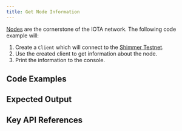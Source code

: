 ```yaml
---
title: Get Node Information
---
```



[Nodes](https://wiki.iota.org/nodes/about-nodes) are the cornerstone of the IOTA network. The following code example will:

1. Create a `Client` which will connect to the [Shimmer Testnet](https://api.testnet.shimmer.network).
2. Use the created client to get information about the node.
3. Print the information to the console.

## Code Examples

<Tabs groupId="language">
    <TabItem value="java" label="Java">
        <JavaCode/>
    </TabItem>
    <TabItem value="nodejs" label="Nodejs">
        <NodejsCode/>
    </TabItem>
    <TabItem value="python" label="Python">
        <PythonCode/>
    </TabItem>
    <TabItem value="rust" label="Rust">
        <RustCode/>
    </TabItem>
</Tabs>

## Expected Output

<Tabs groupId="language">
    <TabItem value="java" label="Java">
        <JavaOutput/>
    </TabItem>
    <TabItem value="nodejs" label="Nodejs">
        <NodejsOutput/>
    </TabItem>
    <TabItem value="python" label="Python">
        <PythonOutput/>
    </TabItem>
    <TabItem value="rust" label="Rust">
        <RustOutput/>
    </TabItem>
</Tabs>

## Key API References

<Tabs groupId="language">
    <TabItem value="java" label="Java">
        <JavaApiLinks/>
    </TabItem>
    <TabItem value="nodejs" label="Nodejs">
        <NodejsApiLinks/>
    </TabItem>
    <TabItem value="python" label="Python">
        <PythonApiLinks/>
    </TabItem>
    <TabItem value="rust" label="Rust">
        <RustApiLinks/>
    </TabItem>
</Tabs>


